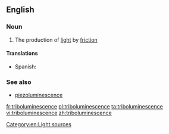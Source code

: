 ==English==

===Noun===
{{wikipedia}}
{{en-noun|-}}

# The production of [[light]] by [[friction]]

====Translations====
{{trans-top|production of light}}
*Spanish: {{t|es|triboluminiscencia|f}}
{{trans-mid}}
{{trans-bottom}}

===See also===
*[[piezoluminescence]]

[[Category:en:Light sources]]

[[fr:triboluminescence]]
[[pl:triboluminescence]]
[[ta:triboluminescence]]
[[vi:triboluminescence]]
[[zh:triboluminescence]]